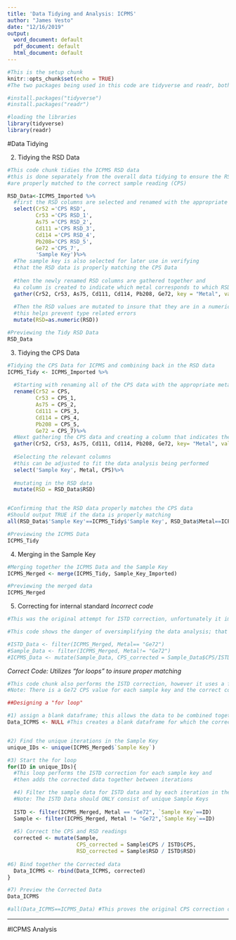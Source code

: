 ```yaml
---
title: 'Data Tidying and Analysis: ICPMS'
author: "James Vesto"
date: "12/16/2019"
output:
  word_document: default
  pdf_document: default
  html_document: default
---
```


```r
#This is the setup chunk
knitr::opts_chunk$set(echo = TRUE)
#The two packages being used in this code are tidyverse and readr, both are available on CRAN and can be installed if necessary with the following lines of code:

#install.packages("tidyverse")
#install.packages("readr")

#loading the libraries
library(tidyverse)
library(readr)
```

#Data Tidying

2) Tidying the RSD Data
```r
#This code chunk tidies the ICPMS RSD data
#this is done separately from the overall data tidying to ensure the RSD values 
#are properly matched to the correct sample reading (CPS)

RSD_Data<-ICPMS_Imported %>%
  #first the RSD columns are selected and renamed with the appropriate metal isotope
  select(Cr52 ='CPS RSD', 
         Cr53 ='CPS RSD_1', 
         As75 ='CPS RSD_2', 
         Cd111 ='CPS RSD_3', 
         Cd114 ='CPS RSD_4', 
         Pb208='CPS RSD_5',
         Ge72 ='CPS_7',
         'Sample Key')%>% 
  #The sample key is also selected for later use in verifying 
  #that the RSD data is properly matching the CPS Data
  
  #then the newly renamed RSD columns are gathered together and 
  #a column is created to indicate which metal corresponds to which RSD
  gather(Cr52, Cr53, As75, Cd111, Cd114, Pb208, Ge72, key = "Metal", value = "RSD")%>%
  
  #Then the RSD values are mutated to insure that they are in a numeric format,
  #this helps prevent type related errors
  mutate(RSD=as.numeric(RSD))

#Previewing the Tidy RSD Data
RSD_Data
```

3) Tidying the CPS Data
```r
#Tidying the CPS Data for ICPMS and combining back in the RSD data
ICPMS_Tidy <- ICPMS_Imported %>% 
  
  #Starting with renaming all of the CPS data with the appropriate metal
  rename(Cr52 = CPS,
         Cr53 = CPS_1,
         As75 = CPS_2,
         Cd111 = CPS_3,
         Cd114 = CPS_4,
         Pb208 = CPS_5,
         Ge72 = CPS_7)%>% 
  #Next gathering the CPS data and creating a column that indicates the coressponding metal 
  gather(Cr52, Cr53, As75, Cd111, Cd114, Pb208, Ge72, key= "Metal", value="CPS")%>% 
  
  #Selecting the relevant columns 
  #this can be adjusted to fit the data analysis being performed
  select('Sample Key', Metal, CPS)%>% 
  
  #mutating in the RSD data
  mutate(RSD = RSD_Data$RSD)


#Confirming that the RSD data properly matches the CPS data
#Should output TRUE if the data is properly matching 
all(RSD_Data$'Sample Key'==ICPMS_Tidy$'Sample Key', RSD_Data$Metal==ICPMS_Tidy$Metal)

#Previewing the ICPMS Data
ICPMS_Tidy
```

4) Merging in the Sample Key
```r
#Merging together the ICPMS Data and the Sample Key
ICPMS_Merged <- merge(ICPMS_Tidy, Sample_Key_Imported)

#Previewing the merged data
ICPMS_Merged
```

5) Correcting for internal standard
*Incorrect code*
```r
#This was the original attempt for ISTD correction, unfortunately it improperly pairs the ISTD readings to the ICPMS Samples, later code is shown which utilizes a "for loop" to correct this mistake.

#This code shows the danger of oversimplifying the data analysis; that it is important to confirm that the data is properly matching 

#ISTD_Data <- filter(ICPMS_Merged, Metal== "Ge72") 
#Sample_Data <- filter(ICPMS_Merged, Metal!= "Ge72")
#ICPMS_Data <- mutate(Sample_Data, CPS_corrected = Sample_Data$CPS/ISTD_Data$CPS, RSD_corrected = Sample_Data$RSD/ISTD_Data$RSD)
```

*Correct Code: Utilizes "for loops" to insure proper matching*
```r
#This code chunk also performs the ISTD correction, however it uses a for loop to insure proper matching of ISTD to sample reading
#Note: There is a Ge72 CPS value for each sample key and the correct code sorts by Sample Key when subtracting the ISTD CPS Value

##Designing a "for loop"

#1) assign a blank dataframe; this allows the data to be combined together between iterations of the loop
Data_ICPMS <- NULL #This creates a blank dataframe for which the corrected data can be added to!


#2) Find the unique iterations in the Sample Key
unique_IDs <- unique(ICPMS_Merged$`Sample Key`)

#3) Start the for loop 
for(ID in unique_IDs){
  #This loop performs the ISTD correction for each sample key and 
  #then adds the corrected data together between iterations

  #4) Filter the sample data for ISTD data and by each iteration in the unique Sample Keys
  #Note: The ISTD Data should ONLY consist of unique Sample Keys
  
  ISTD <- filter(ICPMS_Merged, Metal == "Ge72", `Sample Key`==ID)
  Sample <- filter(ICPMS_Merged, Metal != "Ge72",`Sample Key`==ID)
  
  #5) Correct the CPS and RSD readings
  corrected <- mutate(Sample,
                      CPS_corrected = Sample$CPS / ISTD$CPS,
                      RSD_corrected = Sample$RSD / ISTD$RSD)
  
#6) Bind together the Corrected data
  Data_ICPMS <- rbind(Data_ICPMS, corrected)
}

#7) Preview the Corrected Data
Data_ICPMS

#all(Data_ICPMS==ICPMS_Data) #This proves the original CPS correction code does not properly match the ISTD CPS readings to the Sample CPS readings! output= FALSE shows that the data improperly matches!! 
```
---------------
#ICPMS Analysis

